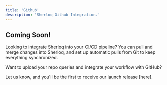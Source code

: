```yaml
---
title: 'Github'
description: 'Sherloq Github Integration.'
---
```


## Coming Soon!

Looking to integrate Sherloq into your CI/CD pipeline? You can pull and merge changes into Sherloq, and set up automatic pulls from Git to keep everything synchronized.

Want to upload your repo queries and integrate your workflow with GitHub?

Let us know, and you'll be the first to receive our launch release [here].